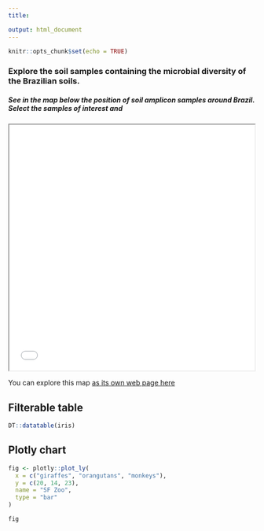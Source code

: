 ---
title: 

output: html_document
---
[//]: # (information about editing and keeping html files instead of md files)
[//]: # (https://jekyllrb.com/docs/step-by-step/04-layouts/#use-layouts)

```{r setup, include=FALSE}
knitr::opts_chunk$set(echo = TRUE)
```
### Explore the soil samples containing the microbial diversity of the Brazilian soils.
 

##### See in the map below the position of soil amplicon samples around Brazil. Select the samples of interest and 

<iframe src="soils_map.html" height="500" width="500" data-external="1"></iframe>

You can explore this map [as its own web page here](soils_map.html)


## Filterable table
```{r, echo=FALSE}
DT::datatable(iris)
```

## Plotly chart
```{r, echo=FALSE}
fig <- plotly::plot_ly(
  x = c("giraffes", "orangutans", "monkeys"),
  y = c(20, 14, 23),
  name = "SF Zoo",
  type = "bar"
)

fig
```